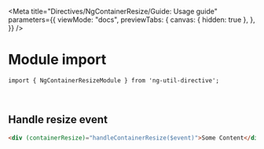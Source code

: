 
<Meta
  title="Directives/NgContainerResize/Guide: Usage guide"
  parameters={{
    viewMode: "docs",
    previewTabs: {
      canvas: { hidden: true },
    },
  }}
/>

# Module import

`import { NgContainerResizeModule } from 'ng-util-directive';`

<br />

## Handle resize event

```html
<div (containerResize)="handleContainerResize($event)">Some Content</div>
```
